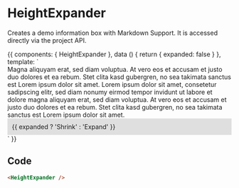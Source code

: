 
<Meta title='helper/HeightExpander' component={HeightExpander} />

# HeightExpander
Creates a demo information box with Markdown Support. It is accessed directly via the project API.

<Preview>
  <Story name='HeightExpander'>{{
  components: { HeightExpander },
  data () {
    return {
      expanded: false
    }
  },
  template: `
    <div>
      <HeightExpander timing="fast">
        <div v-if="expanded">
          Magna aliquyam erat, sed diam voluptua. At vero eos et
          accusam et justo duo dolores et ea rebum. Stet clita kasd
          gubergren, no sea takimata sanctus est Lorem ipsum dolor
          sit amet. Lorem ipsum dolor sit amet, consetetur
          sadipscing elitr, sed diam nonumy eirmod tempor invidunt
          ut labore et dolore magna aliquyam erat, sed diam
          voluptua. At vero eos et accusam et justo duo dolores et
          ea rebum. Stet clita kasd gubergren, no sea takimata
          sanctus est Lorem ipsum dolor sit amet.
        </div>
      </HeightExpander>
      <div
        style="background: #dfdfdf; cursor: pointer; padding: 10px"
        @click="expanded = !expanded"
      >{{ expanded ? 'Shrink' : 'Expand' }}</div>
    </div>
  `
  }}</Story>
</Preview>

<Props of={HeightExpander} />

## Code
```html
<HeightExpander />
```
